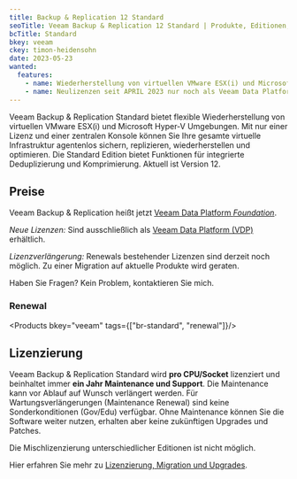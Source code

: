 ```yaml
---
title: Backup & Replication 12 Standard
seoTitle: Veeam Backup & Replication 12 Standard | Produkte, Editionen, Lizenzierung
bcTitle: Standard
bkey: veeam
ckey: timon-heidensohn
date: 2023-05-23
wanted:
  features:
    - name: Wiederherstellung von virtuellen VMware ESX(i) und Microsoft Hyper-V Umgebungen mit integrierter Deduplizierung und Komprimierung
    - name: Neulizenzen seit APRIL 2023 nur noch als Veeam Data Platform
---
```




<Intro>

  Veeam Backup & Replication Standard bietet flexible Wiederherstellung von virtuellen VMware ESX(i) und Microsoft Hyper-V Umgebungen. Mit nur einer Lizenz und einer zentralen Konsole können Sie Ihre gesamte virtuelle Infrastruktur agentenlos sichern, replizieren, wiederherstellen und optimieren. Die Standard Edition bietet Funktionen für integrierte Deduplizierung und Komprimierung.
  Aktuell ist Version 12.

</Intro>

<TOC />


## Preise

<Info>

  Veeam Backup & Replication heißt jetzt [Veeam Data Platform *Foundation*](/hersteller/veeam/data-platform-foundation/).

  *Neue Lizenzen:* Sind ausschließlich als [Veeam Data Platform (VDP)](/hersteller/veeam/#veeam-data-platform-vdp) erhältlich.

  *Lizenzverlängerung:* Renewals bestehender Lizenzen sind derzeit noch möglich.
  Zu einer Migration auf aktuelle Produkte wird geraten.

  Haben Sie Fragen? Kein Problem, kontaktieren Sie mich.

</Info>

### Renewal


<Products bkey="veeam" tags={["br-standard", "renewal"]}/>


## Lizenzierung

  Veeam Backup & Replication Standard wird **pro CPU/Socket** lizenziert und beinhaltet immer **ein Jahr Maintenance und Support**. Die Maintenance kann vor Ablauf auf Wunsch verlängert werden. Für Wartungsverlängerungen (Maintenance Renewal) sind keine Sonderkonditionen (Gov/Edu) verfügbar. Ohne Maintenance können Sie die Software weiter nutzen, erhalten aber keine zukünftigen Upgrades und Patches.

  Die Mischlizenzierung unterschiedlicher Editionen ist nicht möglich.

  Hier erfahren Sie mehr zu [Lizenzierung, Migration und Upgrades](/hersteller/veeam/lizenzierung/).
